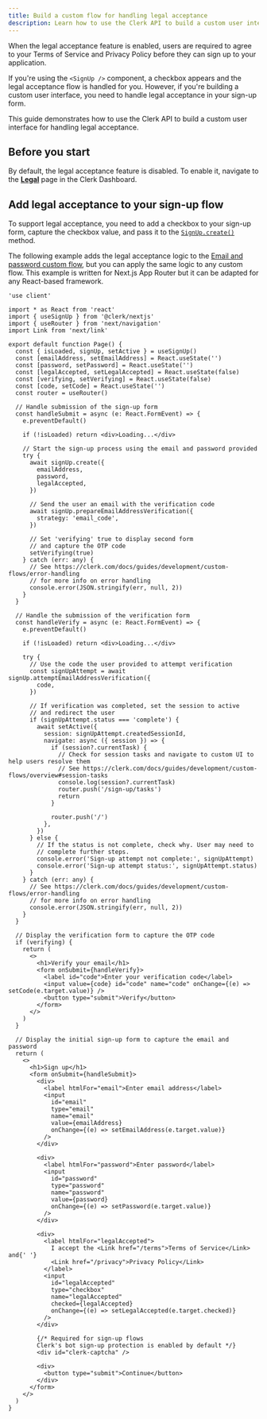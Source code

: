 ```yaml
---
title: Build a custom flow for handling legal acceptance
description: Learn how to use the Clerk API to build a custom user interface for handling legal acceptance.
---
```


When the legal acceptance feature is enabled, users are required to agree to your Terms of Service and Privacy Policy before they can sign up to your application.

If you're using the `<SignUp />` component, a checkbox appears and the legal acceptance flow is handled for you. However, if you're building a custom user interface, you need to handle legal acceptance in your sign-up form.

This guide demonstrates how to use the Clerk API to build a custom user interface for handling legal acceptance.

## Before you start

By default, the legal acceptance feature is disabled. To enable it, navigate to the [**Legal**](https://dashboard.clerk.com/~/compliance/legal) page in the Clerk Dashboard.

## Add legal acceptance to your sign-up flow

To support legal acceptance, you need to add a checkbox to your sign-up form, capture the checkbox value, and pass it to the [`SignUp.create()`](/docs/reference/javascript/sign-up#create) method.

The following example adds the legal acceptance logic to the [Email and password custom flow](/docs/guides/development/custom-flows/authentication/email-password), but you can apply the same logic to any custom flow. This example is written for Next.js App Router but it can be adapted for any React-based framework.

```tsx {{ filename: 'app/sign-up/[[...sign-up]]/page.tsx', mark: [12, 28, [129, 141]], collapsible: true }}
'use client'

import * as React from 'react'
import { useSignUp } from '@clerk/nextjs'
import { useRouter } from 'next/navigation'
import Link from 'next/link'

export default function Page() {
  const { isLoaded, signUp, setActive } = useSignUp()
  const [emailAddress, setEmailAddress] = React.useState('')
  const [password, setPassword] = React.useState('')
  const [legalAccepted, setLegalAccepted] = React.useState(false)
  const [verifying, setVerifying] = React.useState(false)
  const [code, setCode] = React.useState('')
  const router = useRouter()

  // Handle submission of the sign-up form
  const handleSubmit = async (e: React.FormEvent) => {
    e.preventDefault()

    if (!isLoaded) return <div>Loading...</div>

    // Start the sign-up process using the email and password provided
    try {
      await signUp.create({
        emailAddress,
        password,
        legalAccepted,
      })

      // Send the user an email with the verification code
      await signUp.prepareEmailAddressVerification({
        strategy: 'email_code',
      })

      // Set 'verifying' true to display second form
      // and capture the OTP code
      setVerifying(true)
    } catch (err: any) {
      // See https://clerk.com/docs/guides/development/custom-flows/error-handling
      // for more info on error handling
      console.error(JSON.stringify(err, null, 2))
    }
  }

  // Handle the submission of the verification form
  const handleVerify = async (e: React.FormEvent) => {
    e.preventDefault()

    if (!isLoaded) return <div>Loading...</div>

    try {
      // Use the code the user provided to attempt verification
      const signUpAttempt = await signUp.attemptEmailAddressVerification({
        code,
      })

      // If verification was completed, set the session to active
      // and redirect the user
      if (signUpAttempt.status === 'complete') {
        await setActive({
          session: signUpAttempt.createdSessionId,
          navigate: async ({ session }) => {
            if (session?.currentTask) {
              // Check for session tasks and navigate to custom UI to help users resolve them
              // See https://clerk.com/docs/guides/development/custom-flows/overview#session-tasks
              console.log(session?.currentTask)
              router.push('/sign-up/tasks')
              return
            }

            router.push('/')
          },
        })
      } else {
        // If the status is not complete, check why. User may need to
        // complete further steps.
        console.error('Sign-up attempt not complete:', signUpAttempt)
        console.error('Sign-up attempt status:', signUpAttempt.status)
      }
    } catch (err: any) {
      // See https://clerk.com/docs/guides/development/custom-flows/error-handling
      // for more info on error handling
      console.error(JSON.stringify(err, null, 2))
    }
  }

  // Display the verification form to capture the OTP code
  if (verifying) {
    return (
      <>
        <h1>Verify your email</h1>
        <form onSubmit={handleVerify}>
          <label id="code">Enter your verification code</label>
          <input value={code} id="code" name="code" onChange={(e) => setCode(e.target.value)} />
          <button type="submit">Verify</button>
        </form>
      </>
    )
  }

  // Display the initial sign-up form to capture the email and password
  return (
    <>
      <h1>Sign up</h1>
      <form onSubmit={handleSubmit}>
        <div>
          <label htmlFor="email">Enter email address</label>
          <input
            id="email"
            type="email"
            name="email"
            value={emailAddress}
            onChange={(e) => setEmailAddress(e.target.value)}
          />
        </div>

        <div>
          <label htmlFor="password">Enter password</label>
          <input
            id="password"
            type="password"
            name="password"
            value={password}
            onChange={(e) => setPassword(e.target.value)}
          />
        </div>

        <div>
          <label htmlFor="legalAccepted">
            I accept the <Link href="/terms">Terms of Service</Link> and{' '}
            <Link href="/privacy">Privacy Policy</Link>
          </label>
          <input
            id="legalAccepted"
            type="checkbox"
            name="legalAccepted"
            checked={legalAccepted}
            onChange={(e) => setLegalAccepted(e.target.checked)}
          />
        </div>

        {/* Required for sign-up flows
        Clerk's bot sign-up protection is enabled by default */}
        <div id="clerk-captcha" />

        <div>
          <button type="submit">Continue</button>
        </div>
      </form>
    </>
  )
}
```
